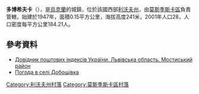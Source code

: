 {{coord|49|46|40|N|23|11|59|E|scale:100000|display=title}}

'''多博希夫卡'''（{{lang-uk|Добощівка}}），是[[烏克蘭|烏克蘭]]的城鎮，位於該國西部[[利沃夫州|利沃夫州]]，由[[莫斯季斯卡區|莫斯季斯卡區]]負責管轄，始建於1947年，面積0.15平方公里，海拔高度241米，2001年人口28，人口密度每平方公里184.21人。

==參考資料==
*[http://www.uaidx.com/13/294/index Довідник поштових індексів України. Львівська область. Мостиський район]{{Wayback|url=http://www.uaidx.com/13/294/index |date=20161018190804 }}
* [http://weather.in.ua/ua/l'vovskaja/6928 Погода в селі Добощівка]{{Wayback|url=http://weather.in.ua/ua/l'vovskaja/6928 |date=20071031024237 }}

[[Category:利沃夫州村落|Category:利沃夫州村落]]
[[Category:莫斯季斯卡區村落|Category:莫斯季斯卡區村落]]


{{Lviv-geo-stub}}